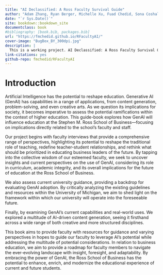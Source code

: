 ```yaml
---
title: "AI Declassified: A Ross Faculty Survival Guide"
author: "Adam Zhang, Ryan Berger, Michelle Xu, Fuad Chedid, Sona Coshal"
date: "`r Sys.Date()`"
site: bookdown::bookdown_site
documentclass: book
#bibliography: [book.bib, packages.bib]
url: "https://fmchedid.github.io/RFacultyAI/"
cover-image: "BugBox_BY_300dpi.jpg"
description: |
  This is a working project. AI Declassified: A Ross Faculty Survival Guide
link-citations: yes
github-repo: fmchedid/RFacultyAI
---
```


# Introduction

Artificial Intelligence has the potential to reshape education. Generative AI (GenAI) has capabilities in a range of applications, from content generation, problem-solving, and even creative arts. As we question its implications for society, it becomes imperative to assess the potential ramifications within the context of higher education. This guide-book explores how GenAI will influence education at the Stephen M. Ross School of Business---focusing on implications directly related to the school's faculty and staff.

Our project begins with faculty interviews that provide a comprehensive range of perspectives, highlighting its potential to reshape the traditional role of teaching, redefine teacher-student relationships, and rethink what should be prioritized in educating business leaders of the future. By tapping into the collective wisdom of our esteemed faculty, we seek to uncover insights and current perspectives on the use of GenAI, considering its role in curriculum, academic integrity, and its overall implications for the future of education at the Ross School of Business.

We also assess current university guidance, providing a backdrop for evaluating GenAI adoption. By critically analyzing the existing guidelines and resources within the University of Michigan, we aim to shed light on the framework within which our university will operate into the foreseeable future.

Finally, by examining GenAI's current capabilities and real-world uses. We explored a multitude of AI-driven content generation, seeing it firsthand across a wide range of both creative and more structured disciplines.

This book aims to provide faculty with resources for guidance and varying perspectives in hopes to guide our faculty to leverage AI's potential while addressing the multitude of potential considerations. In relation to business education, we aim to provide a roadmap for faculty members to navigate the ever-evolving landscape with insight, foresight, and adaptability. By embracing the power of GenAI, the Ross School of Business has the potential to enhance, enrich, and modernize the educational experience of current and future students.
